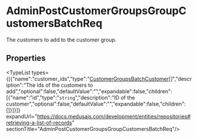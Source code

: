 
# AdminPostCustomerGroupsGroupCustomersBatchReq

The customers to add to the customer group.

## Properties

<TypeList types={[{"name":"customer_ids","type":"[CustomerGroupsBatchCustomer](../medusa.CustomerGroupsBatchCustomer/page.mdx)[]","description":"The ids of the customers to add","optional":false,"defaultValue":"","expandable":false,"children":[{"name":"id","type":"`string`","description":"ID of the customer","optional":false,"defaultValue":"","expandable":false,"children":[]}]}]} expandUrl="https://docs.medusajs.com/development/entities/repositories#retrieving-a-list-of-records" sectionTitle="AdminPostCustomerGroupsGroupCustomersBatchReq"/>
